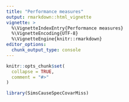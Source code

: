 ```yaml
---
title: "Performance measures"
output: rmarkdown::html_vignette
vignette: >
  %\VignetteIndexEntry{Performance measures}
  %\VignetteEncoding{UTF-8}
  %\VignetteEngine{knitr::rmarkdown}
editor_options: 
  chunk_output_type: console
---
```


```r
knitr::opts_chunk$set(
  collapse = TRUE,
  comment = "#>"
)
```

```r
library(SimsCauseSpecCovarMiss)
```

